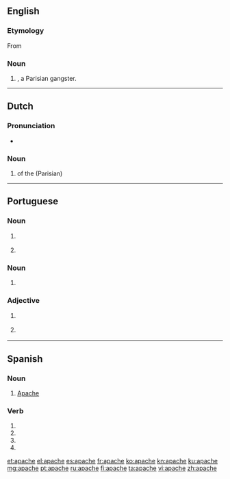 {{also|Apache}}
==English==

===Etymology===
From {{etyl|fr|en}} {{term|lang=fr|apache}}

===Noun===
{{en-noun}}

# {{alternative case form of|Apache|nodot=yes|lang=en}}, a Parisian gangster.

----

==Dutch==

===Pronunciation===
* {{hyphenation|apa|che|lang=nl}}

===Noun===
{{nl-noun|m|-en|pl2=-s|-}}

# {{l|en|member}} of the (Parisian) {{l|en|underworld}}

----

==Portuguese==

===Noun===
{{pt-noun|m-f|s}}

# {{l|en|Apache}} {{gloss|one of the native Apache people of the southwestern United States}}
# {{l|en|Apache}} {{gloss|a violent Parisian gangster during the late 19th century and early 20th century}}

===Noun===
{{pt-noun|m|-}}

# {{l|en|Apache}} {{gloss|Athabaskan language spoken by the Apache}}

===Adjective===
{{pt-adj|apach|e}}

# {{l|en|Apache}} {{gloss|of or relating to the Apache people and their culture}}
# {{l|en|Apache}} {{gloss|of or relating to the Apache language}}

----

==Spanish==

===Noun===
{{es-noun|mf}}

# [[Apache]]

===Verb===
{{es-verb-form}}

# {{es-verb form of|ending=ar|mood=imperative|pers=2|formal=yes|number=singular|apachar}}
# {{es-verb form of|ending=ar|mood=subjunctive|tense=present|pers=1|number=singular|apachar}}
# {{es-verb form of|ending=ar|mood=subjunctive|tense=present|pers=2|formal=yes|number=singular|apachar}}
# {{es-verb form of|ending=ar|mood=subjunctive|tense=present|pers=3|number=singular|apachar}}

[[et:apache]]
[[el:apache]]
[[es:apache]]
[[fr:apache]]
[[ko:apache]]
[[kn:apache]]
[[ku:apache]]
[[mg:apache]]
[[pt:apache]]
[[ru:apache]]
[[fi:apache]]
[[ta:apache]]
[[vi:apache]]
[[zh:apache]]